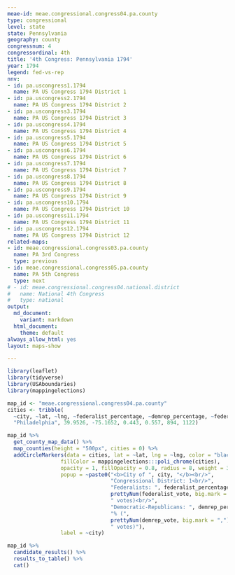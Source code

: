 ```yaml
---
meae-id: meae.congressional.congress04.pa.county
type: congressional
level: state
state: Pennsylvania
geography: county
congressnum: 4
congressordinal: 4th
title: '4th Congress: Pennsylvania 1794'
year: 1794
legend: fed-vs-rep
nnv:
- id: pa.uscongress1.1794
  name: PA US Congress 1794 District 1
- id: pa.uscongress2.1794
  name: PA US Congress 1794 District 2
- id: pa.uscongress3.1794
  name: PA US Congress 1794 District 3
- id: pa.uscongress4.1794
  name: PA US Congress 1794 District 4
- id: pa.uscongress5.1794
  name: PA US Congress 1794 District 5
- id: pa.uscongress6.1794
  name: PA US Congress 1794 District 6
- id: pa.uscongress7.1794
  name: PA US Congress 1794 District 7
- id: pa.uscongress8.1794
  name: PA US Congress 1794 District 8
- id: pa.uscongress9.1794
  name: PA US Congress 1794 District 9
- id: pa.uscongress10.1794
  name: PA US Congress 1794 District 10
- id: pa.uscongress11.1794
  name: PA US Congress 1794 District 11
- id: pa.uscongress12.1794
  name: PA US Congress 1794 District 12
related-maps:
- id: meae.congressional.congress03.pa.county
  name: PA 3rd Congress
  type: previous
- id: meae.congressional.congress05.pa.county
  name: PA 5th Congress
  type: next
# - id: meae.congressional.congress04.national.district
#   name: National 4th Congress
#   type: national
output:
  md_document:
    variant: markdown
  html_document:
    theme: default
always_allow_html: yes
layout: maps-show

---
```


```r
library(leaflet)
library(tidyverse)
library(USAboundaries)
library(mappingelections)

map_id <- "meae.congressional.congress04.pa.county"
cities <- tribble(
  ~city, ~lat, ~lng, ~federalist_percentage, ~demrep_percentage, ~federalist_vote, ~demrep_vote,
  "Philadelphia", 39.9526, -75.1652, 0.443, 0.557, 894, 1122)
```

<div class="map">

```r
map_id %>%
  get_county_map_data() %>%
  map_counties(height = "500px", cities = 0) %>% 
  addCircleMarkers(data = cities, lat = ~lat, lng = ~lng, color = "black",
                 fillColor = mappingelections:::poli_chrome(cities),
                 opacity = 1, fillOpacity = 0.8, radius = 8, weight = 3,
                 popup = ~paste0("<b>City of ", city, "</b><br/>",
                                 "Congressional District: 1<br/>",
                                 "Federalists: ", federalist_percentage * 100, "% (", 
                                 prettyNum(federalist_vote, big.mark = ","), 
                                 " votes)<br/>",
                                 "Democratic-Republicans: ", demrep_percentage * 100,
                                 "% (", 
                                 prettyNum(demrep_vote, big.mark = ","),
                                 " votes)"),
                 label = ~city) 
```

</div>

<div class="results-table">

```r
map_id %>%
  candidate_results() %>%
  results_to_table() %>%
  cat()
```

</div>
